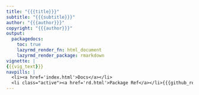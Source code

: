 ```yaml
---
title: "{{{title}}}"
subtitle: "{{{subtitle}}}"
author: "{{{author}}}"
copyright: "{{{author}}}"
output:
  packagedocs:
    toc: true
    lazyrmd_render_fn: html_document
    lazyrmd_render_package: rmarkdown
vignette: |
{{{vig_text}}}
navpills: |
  <li><a href='index.html'>Docs</a></li>
  <li class="active"><a href='rd.html'>Package Ref</a></li>{{{github_ref}}}
---
```

